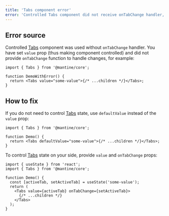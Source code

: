```yaml
---
title: 'Tabs component error'
error: 'Controlled Tabs component did not receive onTabChange handler, either remove value or add onTabChange'
---
```


## Error source

Controlled [Tabs](/core/tabs/) component was used without `onTabChange` handler.
You have set `value` prop (thus making component controlled) and did not provide `onTabChange` function
to handle changes, for example:

```tsx
import { Tabs } from '@mantine/core';

function DemoWithError() {
  return <Tabs value="some-value">{/* ...children */}</Tabs>;
}
```

## How to fix

If you do not need to control [Tabs](/core/tabs/) state, use `defaultValue` instead of the `value` prop:

```tsx
import { Tabs } from '@mantine/core';

function Demo() {
  return <Tabs defaultValue="some-value">{/* ...children */}</Tabs>;
}
```

To control [Tabs](/core/tabs/) state on your side, provide `value` and `onTabChange` props:

```tsx
import { useState } from 'react';
import { Tabs } from '@mantine/core';

function Demo() {
  const [activeTab, setActiveTab] = useState('some-value');
  return (
    <Tabs value={activeTab} onTabChange={setActiveTab}>
      {/* ...children */}
    </Tabs>
  );
}
```
